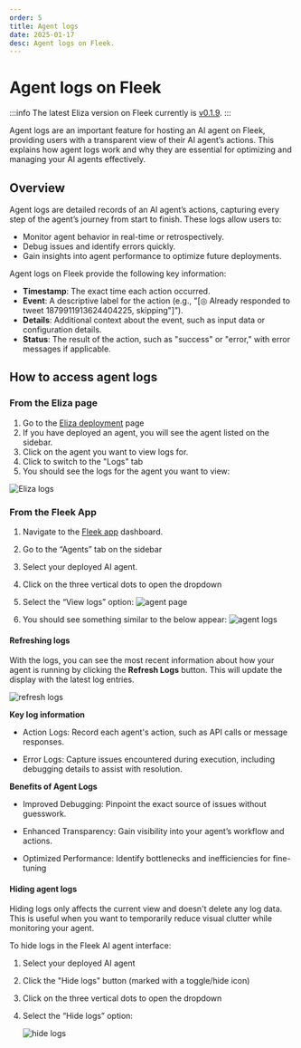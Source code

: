 ```yaml
---
order: 5
title: Agent logs
date: 2025-01-17
desc: Agent logs on Fleek.
---
```


# Agent logs on Fleek

:::info
The latest Eliza version on Fleek currently is [v0.1.9](https://elizaos.github.io/eliza/docs/changelog/).
:::

Agent logs are an important feature for hosting an AI agent on Fleek, providing users with a transparent view of their AI agent’s actions.
This explains how agent logs work and why they are essential for optimizing and managing your AI agents effectively.

## Overview

Agent logs are detailed records of an AI agent’s actions, capturing every step of the agent’s journey from start to finish. These logs allow users to:

- Monitor agent behavior in real-time or retrospectively.
- Debug issues and identify errors quickly.
- Gain insights into agent performance to optimize future deployments.

Agent logs on Fleek provide the following key information:

- **Timestamp**: The exact time each action occurred.
- **Event**: A descriptive label for the action (e.g., "[◎ Already responded to tweet 1879911913624404225, skipping"]”).
- **Details**: Additional context about the event, such as input data or configuration details.
- **Status**: The result of the action, such as "success" or "error," with error messages if applicable.

## How to access agent logs

### From the Eliza page

1. Go to the [Eliza deployment](https://fleek.xyz/eliza) page
2. If you have deployed an agent, you will see the agent listed on the sidebar.
3. Click on the agent you want to view logs for.
4. Click to switch to the "Logs" tab
5. You should see the logs for the agent you want to view:

![Eliza logs](./eliza-logs.png)

### From the Fleek App

1. Navigate to the [Fleek app](https://app.fleek.xyz/) dashboard.
2. Go to the “Agents” tab on the sidebar
3. Select your deployed AI agent.
4. Click on the three vertical dots to open the dropdown
5. Select the “View logs” option:
   ![agent page](./agent-page.png)

6. You should see something similar to the below appear:
   ![agent logs](./agent-logs.png)

#### Refreshing logs

With the logs, you can see the most recent information about how your agent is running by clicking the **Refresh Logs** button.
This will update the display with the latest log entries.

![refresh logs](./refresh-logs.png)

**Key log information**

- Action Logs: Record each agent's action, such as API calls or message responses.

- Error Logs: Capture issues encountered during execution, including debugging details to assist with resolution.

**Benefits of Agent Logs**

- Improved Debugging: Pinpoint the exact source of issues without guesswork.

- Enhanced Transparency: Gain visibility into your agent’s workflow and actions.

- Optimized Performance: Identify bottlenecks and inefficiencies for fine-tuning

#### Hiding agent logs

Hiding logs only affects the current view and doesn't delete any log data.
This is useful when you want to temporarily reduce visual clutter while monitoring your agent.

To hide logs in the Fleek AI agent interface:

1. Select your deployed AI agent
2. Click the "Hide logs" button (marked with a toggle/hide icon)
3. Click on the three vertical dots to open the dropdown
4. Select the “Hide logs” option:

   ![hide logs](./hide-logs.png)
